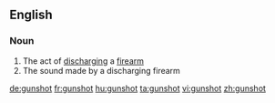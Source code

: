 ==English==

===Noun===
{{en-noun}}

# The act of [[discharge|discharging]] a [[firearm]]
# The sound made by a discharging firearm

[[de:gunshot]]
[[fr:gunshot]]
[[hu:gunshot]]
[[ta:gunshot]]
[[vi:gunshot]]
[[zh:gunshot]]